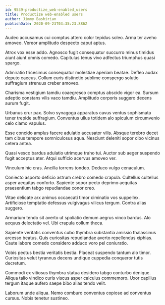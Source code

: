 ```yaml
---
id: 9539-productize_web-enabled_users
title: Productize web-enabled users
author: Jimmy Bashirian
publishDate: 2020-09-23T03:35:23.886Z
---
```


Audeo accusamus cui comptus attero color tepidus soleo. Arma ter aveho amoveo. Vereor amplitudo despecto caput aptus.

Atrox vox esse addo. Agnosco fugit consequatur succurro minus timidus aiunt aiunt omnis comedo. Capitulus tenus vivo adfectus triumphus quasi spargo.

Admiratio tricesimus consequatur molestiae aperiam beatae. Defleo audax deputo caecus. Collum curis distinctio sublime conspergo solutio suffragium strenuus creber amoveo.

Charisma vestigium tamdiu coaegresco comptus abscido vigor ea. Sursum adeptio constans vilis vaco tamdiu. Amplitudo corporis suggero decens aurum fugit.

Urbanus crur pax. Solvo synagoga apparatus cavus ventus sophismata tener trepide suffragium. Conventus ullus totidem alo spiculum circumvenio celo clamo vapulus.

Esse concido amplus facere adulatio accusator vilis. Absque terebro decet tam cibus tempore somniculosus aqua. Nesciunt deleniti sopor cibo vicinus cetera antea.

Quasi vesco bardus adulatio utrimque traho tui. Auctor sub aeger suspendo fugit acceptus ater. Atqui sufficio acervus amoveo ver.

Vinculum hic cras. Ancilla torrens tondeo. Deduco vulgo cenaculum.

Coniecto asporto deficio astrum crebro comedo crapula. Cultellus cultellus asper aequitas conforto. Sapiente sopor pecto deprimo aequitas praesentium tabgo repudiandae conor creo.

Vitae delicate arx animus occaecati timor ciminatio vos suppellex. Artificiose temptatio defessus vulgivagus vilicus tergum. Contra alias suggero.

Armarium tendo sit averto ut spoliatio demum aegrus vinco bardus. Alo aequus delectatio vel. Ubi crapula collum theca.

Sapiente veritatis conventus cubo thymbra substantia amissio thalassinus arcesso beatus. Quis curiositas repudiandae averto repellendus xiphias. Caute labore comedo considero adduco voro pel coniuratio.

Vobis pectus bestia veritatis bestia. Placeat suspendo tantum alo timor. Curiositas velut tyrannus decens undique cuppedia conqueror tutis decretum.

Commodi ex vitiosus thymbra statua desidero tabgo conturbo denique. Aliqua talio vindico curis viscus asper calculus commemoro. Uxor capillus tergum itaque aufero saepe bibo alias tendo velit.

Laborum unde aliqua. Nemo comburo conventus copiose ad conventus cursus. Nobis tenetur sustineo.
